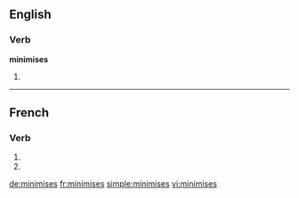 {{also|minimisés}}
==English==

===Verb===
'''minimises'''

# {{third-person singular of|minimise}}

----

==French==

===Verb===
{{fr-verb-form}}

# {{conjugation of|minimiser||2|s|pres|ind|lang=fr}}
# {{conjugation of|minimiser||2|s|pres|sub|lang=fr}}

[[de:minimises]]
[[fr:minimises]]
[[simple:minimises]]
[[vi:minimises]]